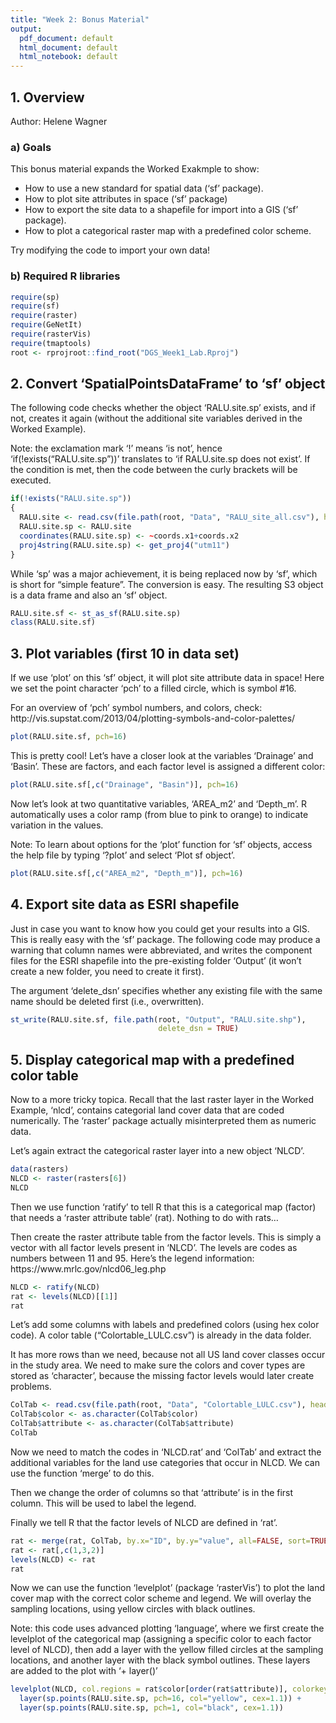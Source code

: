 ```yaml
---
title: "Week 2: Bonus Material"
output:
  pdf_document: default
  html_document: default
  html_notebook: default
---
```

## 1. Overview

Author: Helene Wagner

### a) Goals 

This bonus material expands the Worked Exakmple to show:

- How to use a new standard for spatial data ('sf' package).
- How to plot site attributes in space ('sf' package)
- How to export the site data to a shapefile for import into a GIS ('sf' package).
- How to plot a categorical raster map with a predefined color scheme.

Try modifying the code to import your own data!

### b) Required R libraries

```r
require(sp)
require(sf)
require(raster)
require(GeNetIt)
require(rasterVis)
require(tmaptools) 
root <- rprojroot::find_root("DGS_Week1_Lab.Rproj")
```

## 2. Convert 'SpatialPointsDataFrame' to 'sf' object 

The following code checks whether the object 'RALU.site.sp' exists, and if not, creates it again (without the additional site variables derived in the Worked Example). 

Note: the exclamation mark '!' means 'is not', hence 'if(!exists("RALU.site.sp"))' translates to 'if RALU.site.sp does not exist'. If the condition is met, then the code between the curly brackets will be executed.

```r
if(!exists("RALU.site.sp"))
{
  RALU.site <- read.csv(file.path(root, "Data", "RALU_site_all.csv"), header=TRUE)
  RALU.site.sp <- RALU.site
  coordinates(RALU.site.sp) <- ~coords.x1+coords.x2
  proj4string(RALU.site.sp) <- get_proj4("utm11")
}
```

While 'sp' was a major achievement, it is being replaced now by 'sf', which is short for "simple feature". The conversion is easy. The resulting S3 object is a data frame and also an 'sf' object.

```r
RALU.site.sf <- st_as_sf(RALU.site.sp)
class(RALU.site.sf)
```

## 3. Plot variables (first 10 in data set)

If we use 'plot' on this 'sf' object, it will plot site attribute data in space! Here we set the point character 'pch' to a filled circle, which is symbol #16. 

For an overview of 'pch' symbol numbers, and colors, check: http://vis.supstat.com/2013/04/plotting-symbols-and-color-palettes/

```r
plot(RALU.site.sf, pch=16)
```

This is pretty cool! Let's have a closer look at the variables 'Drainage' and 'Basin'. These are factors, and each factor level is assigned a different color:

```r
plot(RALU.site.sf[,c("Drainage", "Basin")], pch=16)
```

Now let's look at two quantitative variables, 'AREA_m2' and 'Depth_m'. R automatically uses a color ramp (from blue to pink to orange) to indicate variation in the values.

Note: To learn about options for the 'plot' function for 'sf' objects, access the help file by typing '?plot' and select 'Plot sf object'.
 
```r
plot(RALU.site.sf[,c("AREA_m2", "Depth_m")], pch=16)
```

## 4. Export site data as ESRI shapefile

Just in case you want to know how you could get your results into a GIS. This is really easy with the 'sf' package. The following code may produce a warning that column names were abbreviated, and writes the component files for the ESRI shapefile into the pre-existing folder 'Output' (it won't create a new folder, you need to create it first). 

The argument 'delete_dsn' specifies whether any existing file with the same name should be deleted first (i.e., overwritten). 

```r
st_write(RALU.site.sf, file.path(root, "Output", "RALU.site.shp"), 
                                 delete_dsn = TRUE)
```

## 5. Display categorical map with a predefined color table

Now to a more tricky topica. Recall that the last raster layer in the Worked Example, 'nlcd', contains categorial land cover data that are coded numerically. The 'raster' package actually misinterpreted them as numeric data. 

Let's again extract the categorical raster layer into a new object 'NLCD'. 

```r
data(rasters)
NLCD <- raster(rasters[6])
NLCD
```
Then we use function 'ratify' to tell R that this is a categorical map (factor) that needs a 'raster attribute table' (rat). Nothing to do with rats...

Then create the raster attribute table from the factor levels. This is simply a vector with all factor levels present in 'NLCD'. The levels are codes as numbers between 11 and 95. Here's the legend information: https://www.mrlc.gov/nlcd06_leg.php

```r
NLCD <- ratify(NLCD)
rat <- levels(NLCD)[[1]]
rat
```

Let's add some columns with labels and predefined colors (using hex color code). A color table ("Colortable_LULC.csv") is already in the data folder. 

It has more rows than we need, because not all US land cover classes occur in the study area. We need to make sure the colors and cover types are stored as 'character', because the missing factor levels would later create problems.

```r
ColTab <- read.csv(file.path(root, "Data", "Colortable_LULC.csv"), header=TRUE)
ColTab$color <- as.character(ColTab$color)
ColTab$attribute <- as.character(ColTab$attribute)
ColTab
```

Now we need to match the codes in 'NLCD.rat' and 'ColTab' and extract the additional variables for the land use categories that occur in NLCD. We can use the function 'merge' to do this. 

Then we change the order of columns so that 'attribute' is in the first column. This will be used to label the legend.

Finally we tell R that the factor levels of NLCD are defined in 'rat'.

```r
rat <- merge(rat, ColTab, by.x="ID", by.y="value", all=FALSE, sort=TRUE)
rat <- rat[,c(1,3,2)]
levels(NLCD) <- rat
rat
```

Now we can use the function 'levelplot' (package 'rasterVis') to plot the land cover map with the correct color scheme and legend. We will overlay the sampling locations, using yellow circles with black outlines. 

Note: this code uses advanced plotting 'language', where we first create the levelplot of the categorical map (assigning a specific color to each factor level of NLCD), then add a layer with the yellow filled circles at the sampling locations, and another layer with the black symbol outlines. These layers are added to the plot with '+ layer()'

```r
levelplot(NLCD, col.regions = rat$color[order(rat$attribute)], colorkey=list(height=1)) +
  layer(sp.points(RALU.site.sp, pch=16, col="yellow", cex=1.1)) +
  layer(sp.points(RALU.site.sp, pch=1, col="black", cex=1.1))
```
